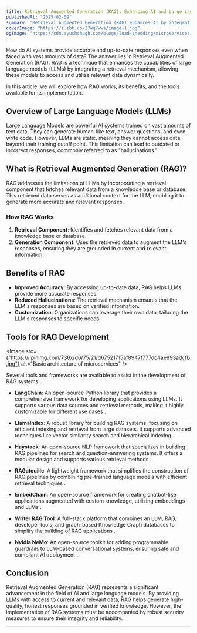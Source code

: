 ```yaml
---
title: Retrieval Augmented Generation (RAG): Enhancing AI and Large Language Models
publishedAt: "2025-02-09"
summary: "Retrieval Augmented Generation (RAG) enhances AI by integrating data retrieval with language models, improving accuracy and relevance in responses."
coverImage: "https://i.ibb.co/27wg7wws/image-1.jpg"
ogImage: "https://cdn.ayushchugh.com/blogs/load-shedding/microservices-og.png"
---
```


How do AI systems provide accurate and up-to-date responses even when faced with vast amounts of data? The answer lies in Retrieval Augmented Generation (RAG). RAG is a technique that enhances the capabilities of large language models (LLMs) by integrating a retrieval mechanism, allowing these models to access and utilize relevant data dynamically.

In this article, we will explore how RAG works, its benefits, and the tools available for its implementation.

## Overview of Large Language Models (LLMs)

Large Language Models are powerful AI systems trained on vast amounts of text data. They can generate human-like text, answer questions, and even write code. However, LLMs are static, meaning they cannot access data beyond their training cutoff point. This limitation can lead to outdated or incorrect responses, commonly referred to as "hallucinations."

## What is Retrieval Augmented Generation (RAG)?

RAG addresses the limitations of LLMs by incorporating a retrieval component that fetches relevant data from a knowledge base or database. This retrieved data serves as additional context for the LLM, enabling it to generate more accurate and relevant responses.

### How RAG Works

1. **Retrieval Component**: Identifies and fetches relevant data from a knowledge base or database.
2. **Generation Component**: Uses the retrieved data to augment the LLM's responses, ensuring they are grounded in current and relevant information.

## Benefits of RAG

- **Improved Accuracy**: By accessing up-to-date data, RAG helps LLMs provide more accurate responses.
- **Reduced Hallucinations**: The retrieval mechanism ensures that the LLM's responses are based on verified information.
- **Customization**: Organizations can leverage their own data, tailoring the LLM's responses to specific needs.

## Tools for RAG Development

<Image src={"https://i.pinimg.com/736x/d6/75/21/d67521715af8947f777dc4ae893adcfb.jpg"} alt="Basic architecture of microservices" />

Several tools and frameworks are available to assist in the development of RAG systems:

- **LangChain**: An open-source Python library that provides a comprehensive framework for developing applications using LLMs. It supports various data sources and retrieval methods, making it highly customizable for different use cases .

- **LlamaIndex**: A robust library for building RAG systems, focusing on efficient indexing and retrieval from large datasets. It supports advanced techniques like vector similarity search and hierarchical indexing .

- **Haystack**: An open-source NLP framework that specializes in building RAG pipelines for search and question-answering systems. It offers a modular design and supports various retrieval methods .

- **RAGatouille**: A lightweight framework that simplifies the construction of RAG pipelines by combining pre-trained language models with efficient retrieval techniques .

- **EmbedChain**: An open-source framework for creating chatbot-like applications augmented with custom knowledge, utilizing embeddings and LLMs .

- **Writer RAG Tool**: A full-stack platform that combines an LLM, RAG, developer tools, and graph-based Knowledge Graph databases to simplify the building of RAG applications .

- **Nvidia NeMo**: An open-source toolkit for adding programmable guardrails to LLM-based conversational systems, ensuring safe and compliant AI deployment .

## Conclusion

Retrieval Augmented Generation (RAG) represents a significant advancement in the field of AI and large language models. By providing LLMs with access to current and relevant data, RAG helps generate high-quality, honest responses grounded in verified knowledge. However, the implementation of RAG systems must be accompanied by robust security measures to ensure their integrity and reliability.

---
